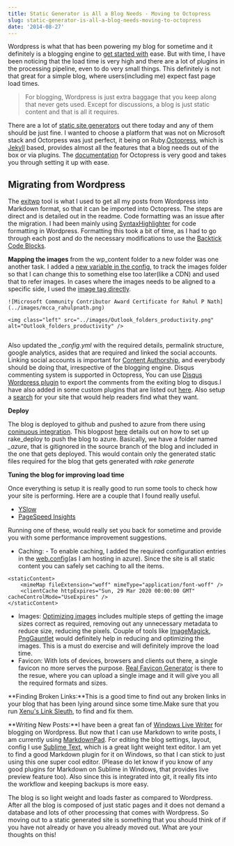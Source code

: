 ```yaml
---
title: Static Generator is All a Blog Needs - Moving to Octopress
slug: static-generator-is-all-a-blog-needs-moving-to-octopress
date: '2014-08-27'
---
```

Wordpress is what that has been powering my blog for sometime and it definitely is a blogging engine to [get started with](/blog/get-started-with-your-blog/) ease. But with time, I have been noticing that the load time is very high and there are a lot of plugins in the processing pipeline, even to do very small things. This definitely is not that great for a simple blog, where users(including me) expect fast page load times.

> For blogging, Wordpress is just extra baggage that you keep along that never gets used. Except for discussions, a blog is just static content and that is all it requires.

There are a lot of [static site generators](https://www.staticgen.com/) out there today and any of them should be just fine. I wanted to choose a platform that was not on Microsoft stack and Octorpess was just perfect, it being on Ruby.[Octopress](http://octopress.org/), which is [Jekyll](http://jekyllrb.com/) based, provides almost all the features that a blog needs out of the box or via plugins. The [documentation](http://octopress.org/docs/setup/) for Octopress is very good and takes you through setting it up with ease.

## Migrating from Wordpress

The [exitwp](https://github.com/thomasf/exitwp) tool is what I used to get all my posts from Wordpress into Markdown format, so that it can be imported into Octopress. The steps are direct and is detailed out in the readme. Code formatting was an issue after the migration. I had been mainly using [SyntaxHighlighter](http://alexgorbatchev.com/SyntaxHighlighter/) for code formatting in Wordpress. Formatting this took a bit of time, as I had to go through each post and do the necessary modifications to use the [Backtick Code Blocks](http://octopress.org/docs/plugins/backtick-codeblock/).

**Mapping the images** from the wp\_content folder to a new folder was one another task. I added a [new variable in the config](http://jekyllrb.com/docs/variables/), to track the images folder so that I can change this to something else too later(like a CDN) and used that to refer images. In cases where the images needs to be aligned to a specific side, I used the [image tag directly](http://stackoverflow.com/questions/255170/markdown-and-image-alignment).

```
![Microsoft Community Contributor Award Certificate for Rahul P Nath](../images/mcca_rahulpnath.png)

<img class="left" src="../images/Outlook_folders_productivity.png" alt="Outlook_folders_productivity" />


```

Also updated the _\_config.yml_ with the required details, permalink structure, google analytics, asides that are required and linked the social accounts. Linking social accounts is important for [Content Authorship](https://plus.google.com/authorship), and everybody should be doing that, irrespective of the blogging engine. Disqus commenting system is supported in Octopress, You can use [Disqus Wordpress plugin](https://wordpress.org/plugins/disqus-comment-system/) to export the comments from the exiting blog to disqus.I have also added in some custom plugins that are listed out [here](https://github.com/rahulpnath/rahulpnath.com/blob/master/MyPlugins.markdown). Also setup a [search](https://www.google.co.in/cse/) for your site that would help readers find what they want.

**Deploy**

The blog is deployed to github and pushed to azure from there using [coninuous integration](http://azure.microsoft.com/en-us/documentation/articles/web-sites-publish-source-control/). This blogpost [here](http://www.ewal.net/2012/08/28/octopress-plus-windows-azure-web-sites/) details out on how to set up rake\_deploy to push the blog to azure. Basically, we have a folder named _\_azure_, that is gitignored in the source branch of the blog and included in the one that gets deployed. This would contain only the generated static files required for the blog that gets generated with _rake generate_

**Tuning the blog for improving load time**

Once everything is setup it is really good to run some tools to check how your site is performing. Here are a couple that I found really useful.

-   [YSlow](https://developer.yahoo.com/yslow/)
-   [PageSpeed Insights](https://developers.google.com/speed/pagespeed/insights/)

Running one of these, would really set you back for sometime and provide you with some performance improvement suggestions.

-   Caching: - To enable caching, I added the required configuration entries in the [web.config](https://github.com/rahulpnath/rahulpnath.com/blob/blog/web.config)(as I am hosting in azure). Since the site is all static content you can safely set caching to all the items.

```
<staticContent>
	<mimeMap fileExtension="woff" mimeType="application/font-woff" />
    <clientCache httpExpires="Sun, 29 Mar 2020 00:00:00 GMT" cacheControlMode="UseExpires" />
</staticContent>

```

-   Images: [Optimizing images](https://developers.google.com/speed/docs/insights/OptimizeImages) includes multiple steps of getting the image sizes correct as required, removing out any unnecessary metadata to reduce size, reducing the pixels. Couple of tools like [ImageMagick](http://www.imagemagick.org/), [PngGauntlet](http://pnggauntlet.com/) would definitely help in reducing and optimizing the images. This is a must do exercise and will definitely improve the load time.
-   Favicon: With lots of devices, browsers and clients out there, a single favicon no more serves the purpose. [Real Favicon Generator](http://realfavicongenerator.net/) is there to the resue, where you can upload a single image and it will give you all the required formats and sizes.

**Finding Broken Links:**This is a good time to find out any broken links in your blog that has been lying around since some time.Make sure that you run [Xenu's Link Sleuth](http://home.snafu.de/tilman/xenulink.html), to find and fix them.

**Writing New Posts:**I have been a great fan of [Windows Live Writer](http://www.microsoft.com/en-in/download/details.aspx?id=8621http://www.microsoft.com/en-in/download/details.aspx?id=8621) for blogging on Wordpress. But now that I can use Markdown to write posts, I am currently using [MarkdownPad](http://markdownpad.com/). For editing the blog settings, layout, config I use [Sublime Text](http://www.sublimetext.com/), which is a great light weight text editor. I am yet to find a good Markdown plugin for it on Windows, so that I can stick to just using this one super cool editor. (Please do let know if you know of any good plugins for Markdown on Sublime in Windows, that provides live preview feature too). Also since this is integrated into git, it really fits into the workflow and keeping backups is more easy.

The blog is so light weight and loads faster as compared to Wordpress. After all the blog is composed of just static pages and it does not demand a database and lots of other processing that comes with Wordpress. So moving out to a static generated site is something that you should think of if you have not already or have you already moved out. What are your thoughts on this!
